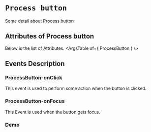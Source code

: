 <!-- Custom-MDX-Documentation.mdx -->

# `Process button`

 
Some detail about Process button


## Attributes of Process button
Below is the list of Attributes.
<ArgsTable of={ ProcessButton } /> 

## Events Description

### ProcessButton-onClick

This event is used to perform some action when the button is clicked.

### ProcessButton-onFocus

This Event is used when the button gets focus.
### Demo

<Canvas>
<Story id="processbutton--primary" />
</Canvas>

 
